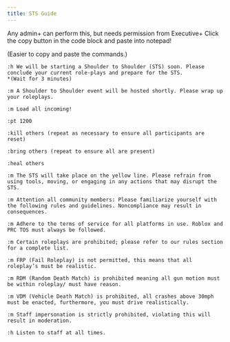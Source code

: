 ```yaml
---
title: STS Guide
---
```


<Callout title="WARNING" type="warn">
  Any admin+ can perform this, but needs permission from Executive+
</Callout>

<Callout title="TIP">
Click the copy button in the code block and paste into notepad!

(Easier to copy and paste the commands.)

</Callout>

```
:h We will be starting a Shoulder to Shoulder (STS) soon. Please conclude your current role-plays and prepare for the STS.
*(Wait for 3 minutes)

:m A Shoulder to Shoulder event will be hosted shortly. Please wrap up your roleplays.

:m Load all incoming!

:pt 1200

:kill others (repeat as necessary to ensure all participants are reset)

:bring others (repeat to ensure all are present)

:heal others

:m The STS will take place on the yellow line. Please refrain from using tools, moving, or engaging in any actions that may disrupt the STS.

:m Attention all community members: Please familiarize yourself with the following rules and guidelines. Noncompliance may result in consequences.

:m Adhere to the terms of service for all platforms in use. Roblox and PRC TOS must always be followed.

:m Certain roleplays are prohibited; please refer to our rules section for a complete list.

:m FRP (Fail Roleplay) is not permitted, this means that all roleplay’s must be realistic.

:m RDM (Random Death Match) is prohibited meaning all gun motion must be within roleplay/ must have reason.

:m VDM (Vehicle Death Match) is prohibited, all crashes above 30mph must be enacted, furthermore, you must drive realistically.

:m Staff impersonation is strictly prohibited, violating this will result in moderation.

:h Listen to staff at all times.
```
